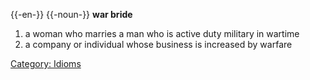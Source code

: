 {{-en-}}
{{-noun-}}
'''war bride'''
#a woman who marries a man who is active duty military in wartime
#a company or individual whose business is increased by warfare
[[Category: Idioms]]